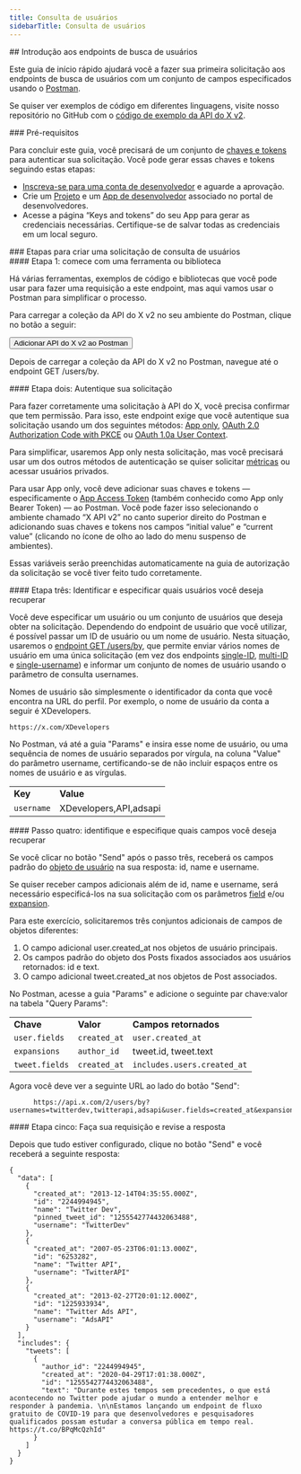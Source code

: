 ```yaml
---
title: Consulta de usuários
sidebarTitle: Consulta de usuários
---
```



<div id="getting-started-with-the-users-lookup-endpoints">
  ## Introdução aos endpoints de busca de usuários
</div>

Este guia de início rápido ajudará você a fazer sua primeira solicitação aos endpoints de busca de usuários com um conjunto de campos especificados usando o [Postman](/pt-BR/tutorials/postman-getting-started).

Se quiser ver exemplos de código em diferentes linguagens, visite nosso repositório no GitHub com o [código de exemplo da API do X v2](https://github.com/xdevplatform/Twitter-API-v2-sample-code).

<Note>
  ### Pré-requisitos

  Para concluir este guia, você precisará de um conjunto de [chaves e tokens](/pt-BR/resources/fundamentals/authentication) para autenticar sua solicitação. Você pode gerar essas chaves e tokens seguindo estas etapas:

  - [Inscreva-se para uma conta de desenvolvedor](https://developer.x.com/en/apply-for-access) e aguarde a aprovação.
  - Crie um [Projeto](/pt-BR/resources/fundamentals/projects) e um [App de desenvolvedor](/pt-BR/resources/fundamentals/developer-apps) associado no portal de desenvolvedores.
  - Acesse a página “Keys and tokens” do seu App para gerar as credenciais necessárias. Certifique-se de salvar todas as credenciais em um local seguro.
</Note>

<div id="steps-to-build-a-users-lookup-request">
  ### Etapas para criar uma solicitação de consulta de usuários
</div>

<div id="step-one-start-with-a-tool-or-library">
  #### Etapa 1: comece com uma ferramenta ou biblioteca
</div>

Há várias ferramentas, exemplos de código e bibliotecas que você pode usar para fazer uma requisição a este endpoint, mas aqui vamos usar o Postman para simplificar o processo.

Para carregar a coleção da API do X v2 no seu ambiente do Postman, clique no botão a seguir:

<Button href="https://app.getpostman.com/run-collection/9956214-784efcda-ed4c-4491-a4c0-a26470a67400">
  Adicionar API do X v2 ao Postman
</Button>

Depois de carregar a coleção da API do X v2 no Postman, navegue até o endpoint GET /users/by.
 

<div id="step-two-authenticate-your-request">
  #### Etapa dois: Autentique sua solicitação
</div>

Para fazer corretamente uma solicitação à API do X, você precisa confirmar que tem permissão. Para isso, este endpoint exige que você autentique sua solicitação usando um dos seguintes métodos: [App only](/pt-BR/resources/fundamentals/authentication#app-only-authentication-and-oauth-2-0-bearer-token), [OAuth 2.0 Authorization Code with PKCE](pt-BR/resources/fundamentals/authentication#oauth-2-0-authorization-code-flow-with-pkce-2) ou [OAuth 1.0a User Context](/pt-BR/resources/fundamentals/authentication).

Para simplificar, usaremos App only nesta solicitação, mas você precisará usar um dos outros métodos de autenticação se quiser solicitar [métricas](/pt-BR/x-api/fundamentals/metrics) ou acessar usuários privados.

Para usar App only, você deve adicionar suas chaves e tokens — especificamente o [App Access Token](/pt-BR/resources/fundamentals/authentication#using-and-generating-an-app-only-bearer-token) (também conhecido como App only Bearer Token) — ao Postman. Você pode fazer isso selecionando o ambiente chamado “X API v2” no canto superior direito do Postman e adicionando suas chaves e tokens nos campos “initial value” e “current value” (clicando no ícone de olho ao lado do menu suspenso de ambientes).

Essas variáveis serão preenchidas automaticamente na guia de autorização da solicitação se você tiver feito tudo corretamente.
 

<div id="step-three-identify-and-specify-which-users-you-would-like-to-retrieve">
  #### Etapa três: Identificar e especificar quais usuários você deseja recuperar
</div>

Você deve especificar um usuário ou um conjunto de usuários que deseja obter na solicitação. Dependendo do endpoint de usuário que você utilizar, é possível passar um ID de usuário ou um nome de usuário. Nesta situação, usaremos o [endpoint GET /users/by](/pt-BR/x-api/users/user-lookup-by-usernames), que permite enviar vários nomes de usuário em uma única solicitação (em vez dos endpoints [single-ID](/pt-BR/x-api/users/user-lookup-by-id), [multi-ID](/pt-BR/x-api/users/user-lookup-by-ids) e [single-username](/pt-BR/x-api/users/user-lookup-by-username)) e informar um conjunto de nomes de usuário usando o parâmetro de consulta usernames.

Nomes de usuário são simplesmente o identificador da conta que você encontra na URL do perfil. Por exemplo, o nome de usuário da conta a seguir é XDevelopers.

`https://x.com/XDevelopers`

No Postman, vá até a guia "Params" e insira esse nome de usuário, ou uma sequência de nomes de usuário separados por vírgula, na coluna "Value" do parâmetro username, certificando-se de não incluir espaços entre os nomes de usuário e as vírgulas.

|     |     |
| :--- | :--- |
| **Key** | **Value** |
| `username` | XDevelopers,API,adsapi |

<div id="step-four-identify-and-specify-which-fields-you-would-like-to-retrieve">
  #### Passo quatro: identifique e especifique quais campos você deseja recuperar
</div>

Se você clicar no botão "Send" após o passo três, receberá os campos padrão do [objeto de usuário](/pt-BR/x-api/fundamentals/data-dictionary#user) na sua resposta: id, name e username.

Se quiser receber campos adicionais além de id, name e username, será necessário especificá-los na sua solicitação com os parâmetros [field](/pt-BR/x-api/fundamentals/fields) e/ou [expansion](/pt-BR/x-api/fundamentals/expansions).

Para este exercício, solicitaremos três conjuntos adicionais de campos de objetos diferentes:

1. O campo adicional user.created\_at nos objetos de usuário principais.
2. Os campos padrão do objeto dos Posts fixados associados aos usuários retornados: id e text.
3. O campo adicional tweet.created\_at nos objetos de Post associados.

No Postman, acesse a guia "Params" e adicione o seguinte par chave:valor na tabela "Query Params":

|     |     |     |
| :--- | :--- | :--- |
| **Chave** | **Valor** | **Campos retornados** |
| `user.fields` | `created_at` | `user.created_at` |
| `expansions` | `author_id` | tweet.id, tweet.text |
| `tweet.fields` | `created_at` | `includes.users.created_at` |

Agora você deve ver a seguinte URL ao lado do botão "Send":

```
      https://api.x.com/2/users/by?usernames=twitterdev,twitterapi,adsapi&user.fields=created_at&expansions=pinned_tweet_id&tweet.fields=author_id,created_at
```

<div id="step-five-make-your-request-and-review-your-response">
  #### Etapa cinco: Faça sua requisição e revise a resposta
</div>

Depois que tudo estiver configurado, clique no botão "Send" e você receberá a seguinte resposta:

```
{
  "data": [
    {
      "created_at": "2013-12-14T04:35:55.000Z",
      "id": "2244994945",
      "name": "Twitter Dev",
      "pinned_tweet_id": "1255542774432063488",
      "username": "TwitterDev"
    },
    {
      "created_at": "2007-05-23T06:01:13.000Z",
      "id": "6253282",
      "name": "Twitter API",
      "username": "TwitterAPI"
    },
    {
      "created_at": "2013-02-27T20:01:12.000Z",
      "id": "1225933934",
      "name": "Twitter Ads API",
      "username": "AdsAPI"
    }
  ],
  "includes": {
    "tweets": [
      {
        "author_id": "2244994945",
        "created_at": "2020-04-29T17:01:38.000Z",
        "id": "1255542774432063488",
        "text": "Durante estes tempos sem precedentes, o que está acontecendo no Twitter pode ajudar o mundo a entender melhor e responder à pandemia. \n\nEstamos lançando um endpoint de fluxo gratuito de COVID-19 para que desenvolvedores e pesquisadores qualificados possam estudar a conversa pública em tempo real. https://t.co/BPqMcQzhId"
      }
    ]
  }
}
```